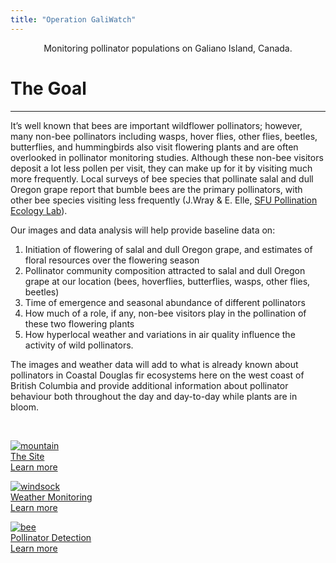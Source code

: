 ---
title: "Operation GaliWatch"
---


<center>
Monitoring pollinator populations on Galiano Island, Canada. 
</center>

# The Goal  
***

It’s well known that bees are important wildflower pollinators; however, many non-bee pollinators including wasps, hover flies, other flies, beetles, butterflies, and hummingbirds also visit flowering plants and are often overlooked in pollinator monitoring studies. Although these non-bee visitors deposit a lot less pollen per visit, they can make up for it by visiting much more frequently. Local surveys of bee species that pollinate salal and dull Oregon grape report that bumble bees are the primary pollinators, with other bee species visiting less frequently (J.Wray & E. Elle, [SFU Pollination Ecology Lab](https://www.sfu.ca/people/eelle/bee_info.html)). 

Our images and data analysis will help provide baseline data on:

1.	Initiation of flowering of salal and dull Oregon grape, and estimates of floral resources over the flowering season
2.	Pollinator community composition attracted to salal and dull Oregon grape at our location (bees, hoverflies, butterflies, wasps, other flies, beetles) 
3.	Time of emergence and seasonal abundance of different pollinators 
4.	How much of a role, if any, non-bee visitors play in the pollination of these two flowering plants 
5.	How hyperlocal weather and variations in air quality influence the activity of wild pollinators. 

The images and weather data will add to what is already known about pollinators in Coastal Douglas fir ecosystems here on the west coast of British Columbia and provide additional information about pollinator behaviour both throughout the day and day-to-day while plants are in bloom.

<br>

<link rel="stylesheet" href="https://cdnjs.cloudflare.com/ajax/libs/font-awesome/4.7.0/css/font-awesome.min.css">

<div class="galrow">

<div class="galcolumn">
<div class="imgbox">
<a target="_top" href="info.html#the_site">
  <img src="static/gali_thumbnail.jpg" alt="mountain" class="image">   
  <div class="overlay">   
  <div class="imgtext">The Site</div>
  <div class="learntext">Learn more  <i class="fas fa-arrow-right"></i></div>
  </div>
</a>
</div>
</div>

<div class="galcolumn">
<div class="imgbox">
<a target="_top" href="info.html#weather_monitoring">
  <img src="static/weather_station.jpg" alt="windsock" class="image">   
  <div class="overlay">   
  <div class="imgtext">Weather Monitoring</div>
  <div class="learntext">Learn more  <i class="fas fa-arrow-right"></i></div>
  </div>
</a>
</div>
</div>

<div class="galcolumn">
<div class="imgbox">
<a target="_top" href="info.html#pollinator_detection">
  <img src="static/bee4.png" alt="bee" class="image">   
  <div class="overlay"> 
  <div class="imgtext">Pollinator Detection</div>
  <div class="learntext">Learn more  <i class="fas fa-arrow-right"></i></div>
  </div>
</a>
</div>
</div>


</div>







